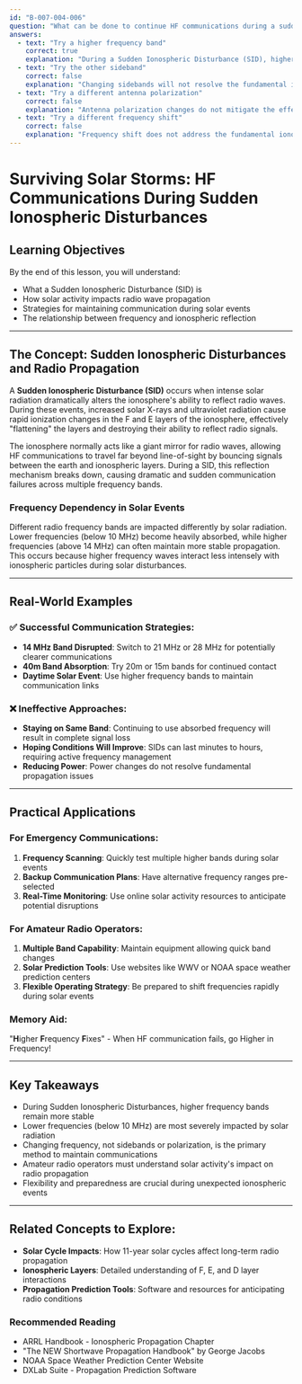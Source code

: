 ```yaml
---
id: "B-007-004-006"
question: "What can be done to continue HF communications during a sudden ionospheric disturbance (SID)?"
answers:
  - text: "Try a higher frequency band"
    correct: true
    explanation: "During a Sudden Ionospheric Disturbance (SID), higher frequency bands are less affected by solar radiation disruptions. Lower frequencies become heavily absorbed, while higher frequency bands maintain more stable propagation characteristics. This occurs because higher frequencies are less impacted by ionospheric changes caused by solar events, allowing continued radio communication when lower bands become unusable."
  - text: "Try the other sideband"
    correct: false
    explanation: "Changing sidebands will not resolve the fundamental ionospheric propagation issue during a Sudden Ionospheric Disturbance. Sidebands are different modulation methods on the same frequency, and will experience identical ionospheric absorption and disruption during a solar event."
  - text: "Try a different antenna polarization"
    correct: false
    explanation: "Antenna polarization changes do not mitigate the effects of a Sudden Ionospheric Disturbance. The problem is related to ionospheric absorption and signal propagation, which affects all antenna orientations equally during solar radiation events."
  - text: "Try a different frequency shift"
    correct: false
    explanation: "Frequency shift does not address the fundamental ionospheric disruption. The issue during a SID is related to how solar radiation affects the ionosphere's ability to reflect radio waves, which cannot be resolved by merely shifting frequency within the same band."
---
```


# Surviving Solar Storms: HF Communications During Sudden Ionospheric Disturbances

## Learning Objectives
By the end of this lesson, you will understand:
- What a Sudden Ionospheric Disturbance (SID) is
- How solar activity impacts radio wave propagation
- Strategies for maintaining communication during solar events
- The relationship between frequency and ionospheric reflection

---

## The Concept: Sudden Ionospheric Disturbances and Radio Propagation

A **Sudden Ionospheric Disturbance (SID)** occurs when intense solar radiation dramatically alters the ionosphere's ability to reflect radio waves. During these events, increased solar X-rays and ultraviolet radiation cause rapid ionization changes in the F and E layers of the ionosphere, effectively "flattening" the layers and destroying their ability to reflect radio signals.

The ionosphere normally acts like a giant mirror for radio waves, allowing HF communications to travel far beyond line-of-sight by bouncing signals between the earth and ionospheric layers. During a SID, this reflection mechanism breaks down, causing dramatic and sudden communication failures across multiple frequency bands.

### Frequency Dependency in Solar Events

Different radio frequency bands are impacted differently by solar radiation. Lower frequencies (below 10 MHz) become heavily absorbed, while higher frequencies (above 14 MHz) can often maintain more stable propagation. This occurs because higher frequency waves interact less intensely with ionospheric particles during solar disturbances.

---

## Real-World Examples

### ✅ Successful Communication Strategies:
- **14 MHz Band Disrupted**: Switch to 21 MHz or 28 MHz for potentially clearer communications
- **40m Band Absorption**: Try 20m or 15m bands for continued contact
- **Daytime Solar Event**: Use higher frequency bands to maintain communication links

### ❌ Ineffective Approaches:
- **Staying on Same Band**: Continuing to use absorbed frequency will result in complete signal loss
- **Hoping Conditions Will Improve**: SIDs can last minutes to hours, requiring active frequency management
- **Reducing Power**: Power changes do not resolve fundamental propagation issues

---

## Practical Applications

### For Emergency Communications:
1. **Frequency Scanning**: Quickly test multiple higher bands during solar events
2. **Backup Communication Plans**: Have alternative frequency ranges pre-selected
3. **Real-Time Monitoring**: Use online solar activity resources to anticipate potential disruptions

### For Amateur Radio Operators:
1. **Multiple Band Capability**: Maintain equipment allowing quick band changes
2. **Solar Prediction Tools**: Use websites like WWV or NOAA space weather prediction centers
3. **Flexible Operating Strategy**: Be prepared to shift frequencies rapidly during solar events

### Memory Aid:
"**H**igher **F**requency **F**ixes" - When HF communication fails, go Higher in Frequency!

---

## Key Takeaways

- During Sudden Ionospheric Disturbances, higher frequency bands remain more stable
- Lower frequencies (below 10 MHz) are most severely impacted by solar radiation
- Changing frequency, not sidebands or polarization, is the primary method to maintain communications
- Amateur radio operators must understand solar activity's impact on radio propagation
- Flexibility and preparedness are crucial during unexpected ionospheric events

---

## Related Concepts to Explore:
- **Solar Cycle Impacts**: How 11-year solar cycles affect long-term radio propagation
- **Ionospheric Layers**: Detailed understanding of F, E, and D layer interactions
- **Propagation Prediction Tools**: Software and resources for anticipating radio conditions

### Recommended Reading
- ARRL Handbook - Ionospheric Propagation Chapter
- "The NEW Shortwave Propagation Handbook" by George Jacobs
- NOAA Space Weather Prediction Center Website
- DXLab Suite - Propagation Prediction Software